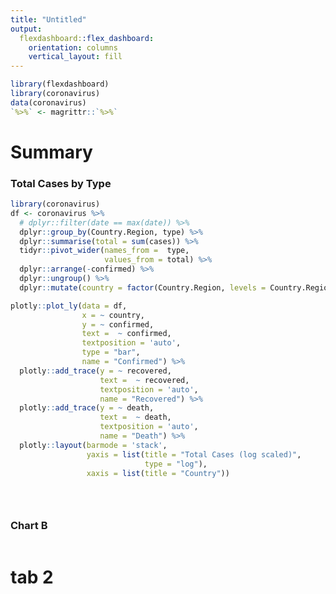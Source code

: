 ```yaml
---
title: "Untitled"
output: 
  flexdashboard::flex_dashboard:
    orientation: columns
    vertical_layout: fill
---
```


```r
library(flexdashboard)
library(coronavirus)
data(coronavirus)
`%>%` <- magrittr::`%>%`
```

Summary
=======================================================================


### Total Cases by Type

```r
library(coronavirus)
df <- coronavirus %>% 
  # dplyr::filter(date == max(date)) %>%
  dplyr::group_by(Country.Region, type) %>%
  dplyr::summarise(total = sum(cases)) %>%
  tidyr::pivot_wider(names_from =  type, 
                     values_from = total) %>%
  dplyr::arrange(-confirmed) %>%
  dplyr::ungroup() %>%
  dplyr::mutate(country = factor(Country.Region, levels = Country.Region))

plotly::plot_ly(data = df, 
                x = ~ country, 
                y = ~ confirmed, 
                text =  ~ confirmed, 
                textposition = 'auto',
                type = "bar", 
                name = "Confirmed") %>%
  plotly::add_trace(y = ~ recovered, 
                    text =  ~ recovered, 
                    textposition = 'auto',
                    name = "Recovered") %>%
  plotly::add_trace(y = ~ death, 
                    text =  ~ death, 
                    textposition = 'auto',
                    name = "Death") %>%
  plotly::layout(barmode = 'stack',
                 yaxis = list(title = "Total Cases (log scaled)",
                              type = "log"),
                 xaxis = list(title = "Country"))


  


```



### Chart B

```r

```



tab 2
=======================================================================